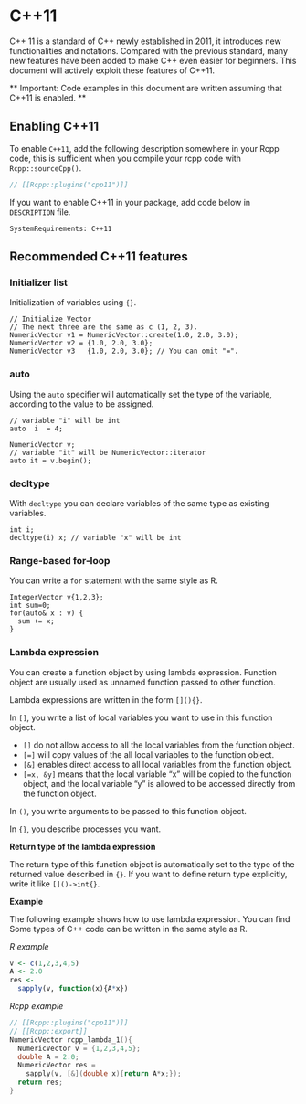 # C++11

C++ 11 is a standard of C++ newly established in 2011, it introduces new functionalities and notations. Compared with the previous standard, many new features have been added to make C++ even easier for beginners. This document will actively exploit these features of C++11.

** Important: Code examples in this document are written assuming that C++11 is enabled. **

## Enabling C++11


To enable `C++11`, add the following description somewhere in your Rcpp code, this is sufficient when you compile your rcpp code with `Rcpp::sourceCpp()`.

```cpp
// [[Rcpp::plugins("cpp11")]]
```

If you want to enable C++11 in your package, add code below in `DESCRIPTION` file.

```
SystemRequirements: C++11
```


## Recommended C++11 features


### Initializer list

Initialization of variables using `{}`.

```
// Initialize Vector
// The next three are the same as c (1, 2, 3).
NumericVector v1 = NumericVector::create(1.0, 2.0, 3.0);
NumericVector v2 = {1.0, 2.0, 3.0};
NumericVector v3   {1.0, 2.0, 3.0}; // You can omit "=".
```


### auto

Using the `auto` specifier will automatically set the type of the variable, according to the value to be assigned.

```
// variable "i" will be int
auto  i  = 4;

NumericVector v;
// variable "it" will be NumericVector::iterator
auto it = v.begin();
```


### decltype

With `decltype` you can declare variables of the same type as existing variables.

```
int i;
decltype(i) x; // variable "x" will be int
```


### Range-based for-loop

You can write a `for` statement with the same style as R.

```
IntegerVector v{1,2,3};
int sum=0;
for(auto& x : v) {
  sum += x;
}
```


### Lambda expression

You can create a function object by using lambda expression. Function object are usually used as unnamed function passed to other function.

Lambda expressions are written in the form `[](){}`.

In `[]`, you write a list of local variables you want to use in this function object.

- `[]` do not allow access to all the local variables from the function object.
- `[=]` will copy values of the all local variables to the function object.
- `[&]` enables direct access to all local variables from the function object.
- `[=x, &y]` means that the local variable "x" will be copied to the function object, and the local variable "y" is allowed to be accessed directly from the function object.

In `()`, you write arguments to be passed to this function object.

In `{}`, you describe processes you want.
  
**Return type of the lambda expression**

The return type of this function object is automatically set to the type of the returned value described in `{}`. If you want to define return type explicitly, write it like `[]()->int{}`.

**Example**

The following example shows how to use lambda expression. You can find Some types of C++ code can be written in the same style as R.

*R example*

``` R
v <- c(1,2,3,4,5)
A <- 2.0
res <-
  sapply(v, function(x){A*x})
```

*Rcpp example*

``` cpp
// [[Rcpp::plugins("cpp11")]]
// [[Rcpp::export]]
NumericVector rcpp_lambda_1(){
  NumericVector v = {1,2,3,4,5};
  double A = 2.0;
  NumericVector res =
    sapply(v, [&](double x){return A*x;});
  return res;
}
```
